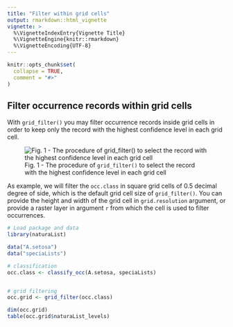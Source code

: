 ```yaml
---
title: "Filter within grid cells"
output: rmarkdown::html_vignette
vignette: >
  %\VignetteIndexEntry{Vignette Title}
  %\VignetteEngine{knitr::rmarkdown}
  %\VignetteEncoding{UTF-8}
---
```


```r
knitr::opts_chunk$set(
  collapse = TRUE,
  comment = "#>"
)
```
## Filter occurrence records within grid cells

With `grid_filter()` you may filter occurrence records inside grid cells in order to keep only the record with the highest confidence level in each grid cell.

![Fig. 1 - The procedure of `grid_filter()` to select the record with the highest confidence level in each grid cell](../vignettes/grid_filter.png)

As example, we will filter the `occ.class` in square grid cells of 0.5 decimal degree of side, which is the default grid cell size of `grid_filter()`. You can provide the height and width of the grid cell in `grid.resolution` argument, or provide a raster layer in argument `r` from which the cell is used to filter occurrences.

```r
# Load package and data
library(naturaList)

data("A.setosa")
data("speciaLists")

# classification
occ.class <- classify_occ(A.setosa, speciaLists)


# grid filtering
occ.grid <- grid_filter(occ.class)

dim(occ.grid)
table(occ.grid$naturaList_levels)
```

